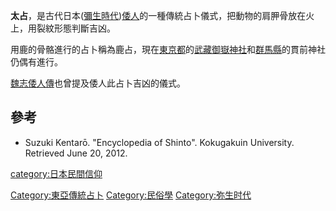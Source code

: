 '''太占'''，是古代日本([[彌生時代|彌生時代]])[[倭人|倭人]]的一種傳統占卜儀式，把動物的肩胛骨放在火上，用裂紋形態判斷吉凶。

用鹿的骨骼進行的占卜稱為鹿占，現在[[東京都|東京都]]的[[武藏御嶽神社|武藏御嶽神社]]和[[群馬縣|群馬縣]]的貫前神社仍偶有進行。

[[魏志倭人傳|魏志倭人傳]]也曾提及倭人此占卜吉凶的儀式。

==參考==
*Suzuki Kentarō. "Encyclopedia of Shinto". Kokugakuin University. Retrieved June 20, 2012.

[[category:日本民間信仰|category:日本民間信仰]]
[[Category:東亞傳統占卜|Category:東亞傳統占卜]]
[[Category:民俗學|Category:民俗學]]
[[Category:弥生时代|Category:弥生时代]]